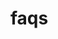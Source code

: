 # faqs


<ul className="grid grid-cols-1 md:grid-cols-2 lg:grid-cols-3 xl:grid-cols-4 gap-4 -ml-6">

<ReferenceCard
    title="bugs_support_feedback"
    description="test"
    url="faqs/bugs_support_feedback"
/>
<ReferenceCard
    title="data_sources"
    description="test"
    url="faqs/data_sources"
/>
<ReferenceCard
    title="developer_issues"
    description="test"
    url="faqs/developer_issues"
/>
<ReferenceCard
    title="general_operation"
    description="test"
    url="faqs/general_operation"
/>
<ReferenceCard
    title="import_errors"
    description="test"
    url="faqs/import_errors"
/>
<ReferenceCard
    title="installation_updates"
    description="test"
    url="faqs/installation_updates"
/>
</ul>
